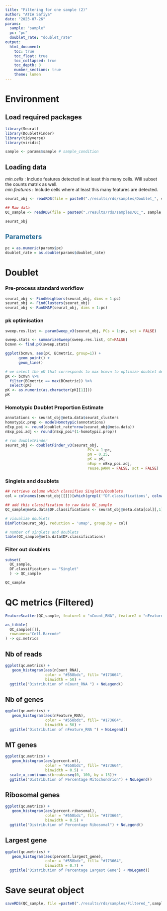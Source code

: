 ```yaml
---
title: "Filtering for one sample (2)"
author: "ATIA Safiya"
date: "2023-07-26"
params:
  sample: "sample"
  pc: "pc"
  doublet_rate: "doublet_rate"
output:
  html_document:
    toc: true
    toc_float: true
    toc_collapsed: true
    toc_depth: 3
    number_sections: true
    theme: lumen
---
```


# Environment  
## Load required packages  
```r
library(Seurat)
library(DoubletFinder)
library(tidyverse)
library(viridis)
```

```r
sample <- params$sample # sample_condition
```

## Loading data  
*min.cells* : Include features detected in at least this many cells. Will subset the counts matrix as well.  
*min.features* : Include cells where at least this many features are detected.  

```r
seurat_obj <- readRDS(file = paste0("./results/rds/samples/Doublet_", sample, ".rds"))

## Raw data
QC_sample <- readRDS(file = paste0("./results/rds/samples/QC_", sample, ".rds"))

seurat_obj                  
```

##  <span style="color:#296d98;"> Parameters </span>  
```r
pc = as.numeric(params$pc)
doublet_rate = as.double(params$doublet_rate)
```

# Doublet
### Pre-process standard workflow  
```r
seurat_obj <- FindNeighbors(seurat_obj, dims = 1:pc)
seurat_obj <- FindClusters(seurat_obj)
seurat_obj <- RunUMAP(seurat_obj, dims = 1:pc)
```

### pk optimisation  
```r
sweep.res.list <- paramSweep_v3(seurat_obj, PCs = 1:pc, sct = FALSE)
```
```r
sweep.stats <- summarizeSweep(sweep.res.list, GT=FALSE)
bcmvn <- find.pK(sweep.stats)
```
```r
ggplot(bcmvn, aes(pK, BCmetric, group=1)) +
      geom_point() +
      geom_line()

# we select the pK that corresponds to max bcmvn to optimize doublet detection 
pK <- bcmvn %>%
  filter(BCmetric == max(BCmetric)) %>%
  select(pK) 
pK <- as.numeric(as.character(pK[[1]]))
pK
```

### Homotypic Doublet Proportion Estimate 
```r
annotations <- seurat_obj@meta.data$seurat_clusters
homotypic.prop <- modelHomotypic(annotations)
nExp_poi <- round(doublet_rate*nrow(seurat_obj@meta.data))  
nExp_poi.adj <- round(nExp_poi*(1-homotypic.prop))

# run doubletFinder 
seurat_obj <- doubletFinder_v3(seurat_obj, 
                                     PCs = 1:pc, 
                                     pN = 0.25, 
                                     pK = pK, 
                                     nExp = nExp_poi.adj,
                                     reuse.pANN = FALSE, sct = FALSE)
```

### Singlets and doublets  
```r
## retrieve column which classifies Singlets/Doublets
col = colnames(seurat_obj[[]])[which(grepl('^DF.classifications', colnames(seurat_obj[[]])) ==TRUE )]

## add this classification to raw data QC_sample
QC_sample@meta.data$DF.classifications <- seurat_obj@meta.data[col][,1]
```

```r
# visualize doublets
DimPlot(seurat_obj, reduction = 'umap', group.by = col)

# number of singlets and doublets
table(QC_sample@meta.data$DF.classifications)
```

### Filter out doublets
```r
subset(
  QC_sample,
  DF.classifications == "Singlet"
  ) -> QC_sample

QC_sample
```

# QC metrics (Filtered)
```r
FeatureScatter(QC_sample, feature1 = "nCount_RNA", feature2 = "nFeature_RNA") + geom_smooth(method = 'lm')
```

```r
as_tibble(
  QC_sample[[]],
  rownames="Cell.Barcode"
) -> qc.metrics
```

## Nb of reads   
```r
ggplot(qc.metrics) + 
   geom_histogram(aes(nCount_RNA), 
                  color = "#558bdc", fill= "#173664",
                  binwidth = 50) + 
  ggtitle("Distribution of nCount_RNA ") + NoLegend()
```

## Nb of genes  
```r
ggplot(qc.metrics) + 
   geom_histogram(aes(nFeature_RNA), 
                  color = "#558bdc", fill= "#173664",
                  binwidth = 50) + 
  ggtitle("Distribution of nFeature_RNA ") + NoLegend()
```
## MT genes  
```r
ggplot(qc.metrics) + 
   geom_histogram(aes(percent.mt), 
                  color = "#558bdc", fill= "#173664",
                  binwidth = 0.5) + 
  scale_x_continuous(breaks=seq(0, 100, by = 15))+
  ggtitle("Distribution of Percentage Mitochondrion") + NoLegend()
```

## Ribosomal genes  
```r
ggplot(qc.metrics) + 
   geom_histogram(aes(percent.ribosomal), 
                  color = "#558bdc", fill= "#173664",
                  binwidth = 0.5) + 
  ggtitle("Distribution of Percentage Ribosomal") + NoLegend()
```

## Largest gene  
```r
ggplot(qc.metrics) + 
   geom_histogram(aes(percent.largest_gene), 
                  color = "#558bdc", fill= "#173664",
                  binwidth = 0.7) + 
  ggtitle("Distribution of Percentage Largest Gene") + NoLegend()
```
 
# Save seurat object  
```r
saveRDS(QC_sample, file =paste0("./results/rds/samples/Filtered_",sample,".rds"))
```